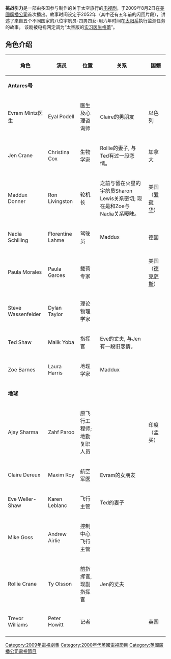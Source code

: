 {{Unreferenced |time=2009-08-28T06:12:34+00:00 }}
{{Infobox television
 |show_name = 挑战引力
 |image = 
 |caption = '''挑战引力''' 片头
 |show_name_2 = 
 |genre = [[剧情|剧情]]<br>[[科幻|科幻]]
 |format =
 |creator = James Parriott
 |developer = 
 |writer = 
 |director = David Straiton<br>Peter Howitt
 |creative_director = 
 |presenter = 
 |starring = [[Ron_Livingston|Ron Livingston]]<br>[[Malik_Yoba|Malik Yoba]]<br>[[Laura_Harris|Laura Harris]]<br>[[Eyal_Podell|Eyal Podell]]<br>[[Christina_Cox|Christina Cox]]<br>[[Peter_Howitt|Peter Howitt]]
 |judges =
 |voices = 
 |narrated = 
 |theme_music_composer = 
 |opentheme = 
 |endtheme = 
 |slogan =
 |composer = 
 |country = [[美国|美国]]<br>[[加拿大|加拿大]]<br>[[英国|英国]]<br>[[德国|德国]]
 |language = [[英语|英语]]
 |num_seasons = 1 (播出中)
 |num_episodes = 13
 |list_episodes = 
 |executive_producer = 
 |co_exec = 
 |producer = [[Ron_French|Ron French]]
 |supervising_producer = 
 |asst_producer = 
 |consulting_producer = 
 |co-producer = 
 |story_editor = 
 |editor = 
 |location = [[加拿大|加拿大]][[温哥华|温哥华]]
 |cinematography = [[Stephen_McNutt|Stephen McNutt]]
 |camera = 
 |runtime = 
 |company = [[BBC|BBC]]<br>[[Fox_Television_Studios|Fox Television Studios]]<br>[[Omni_Film_Productions|Omni Film Productions]]<br>[[CTV電視網|CTV]]<br>[[Space_(TV_channel)|SPACE]]<br>[[ProSieben|ProSieben]]
 |distributor = 
 |channel = [[CTV電視網|CTV]] (CAN)<br>[[BBC_2|BBC 2]] (UK)<br>[[美国广播公司|ABC]] (USA)<br>[[ProSieben|ProSieben]] (Germany)
 |picture_format = 
 |audio_format = 
 |first_run = 
 |first_aired = {{Start date|2009|8|2}}
 |last_aired = 
 |status = 
 |preceded_by = 
 |followed_by = 
 |related = 
 |website = http://abc.go.com/primetime/defyinggravity
 |production_website = 
}}
'''挑战引力'''是一部由多国参与制作的关于太空旅行的[[电视剧|电视剧]]，于2009年8月2日在[[美國廣播公司|美國廣播公司]]首次播出。故事时间设定于2052年（其中还有五年前的闪回片段），讲述了来自五个不同国家的八位宇航员-四男四女-用六年时间在[[太阳系|太阳系]]执行监测任务的故事。 该剧被电视网定调为“太空版的[[实习医生格蕾|实习医生格蕾]]”。

==角色介绍==
{|class="wikitable"
|-
! 角色
! 演员
! 位置
! 关系
! 国籍
|-
|colspan=5|'''Antares号 '''
|-
|Evram Mintz医生
|Eyal Podell
|医生及心理咨询师
|Claire的男朋友
|以色列
|-
|Jen Crane
|Christina Cox
|生物学家
|Rollie的妻子, 与Ted有过一段恋情。
|加拿大
|-
|Maddux Donner
|Ron Livingston
|轮机长
|之前与留在火星的宇航员Sharon Lewis关系密切; 现在是和Zoe与Nadia关系暧昧。
|美国（[[爱荷华|爱荷华]]）
|-
|Nadia Schilling
|Florentine Lahme
|驾驶员
|Maddux
|德国
|-
|Paula Morales
|Paula Garces
|载荷专家
|
|美国（[[德克萨斯|德克萨斯]]）
|-
|Steve Wassenfelder
|Dylan Taylor
|理论物理学家
|
|
|-
|Ted Shaw
|Malik Yoba
|指挥官
|Eve的丈夫, 与Jen有一段旧恋情。
|
|-
|Zoe Barnes
|Laura Harris
|地理学家
|Maddux
|
|-
|colspan=5| '''地球'''
|-
|Ajay Sharma
|Zahf Paroo
|原飞行工程师; 地勤复职人员
|
|印度（孟买）
|-
|Claire Dereux
|Maxim Roy
|航空军医
|Evram的女朋友
|
|-
|Eve Weller-Shaw
|Karen Leblanc
|飞行主管
|Ted的妻子
|
|-
|Mike Goss
|Andrew Airlie
|控制中心飞行主管
|
|
|-
|Rollie Crane
|Ty Olsson
|前指挥官, 现副指挥官
|Jen的丈夫
|
|-
|Trevor Williams
|Peter Howitt
|记者
|
|英国
|-
|}



[[Category:2009年電視劇集|Category:2009年電視劇集]]
[[Category:2000年代英國電視節目|Category:2000年代英國電視節目]]
[[Category:英國廣播公司電視節目|Category:英國廣播公司電視節目]]